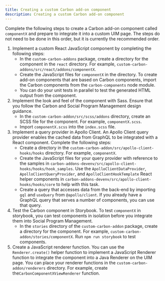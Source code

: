 ```yaml
---
title: Creating a custom Carbon add-on component
description: Creating a custom Carbon add-on component
---
```


Complete the following steps to create a Carbon add-on component called `componentX` and prepare to integrate it into a custom UIM page.
The steps do not need to be done in this order, but it is currently the recommended order.

1. Implement a custom React JavaScript component by completing the following steps:
   - In the `custom-carbon-addons` package, create a directory for the component in the `react` directory. For example, `custom-carbon-addons/src/react/addons/componentX`.
   - Create the JavaScript files for `componentX` in the directory. To create add-on components that are based on Carbon components, import the Carbon components from the `carbon-components` node module.
   - You can do your unit tests in parallel to test the generated HTML output from the component.
2. Implement the look and feel of the component with Sass. Ensure that you follow the Carbon and Social Program Management design guidance.
   - In the `custom-carbon-addon/src/scss/addons` directory, create an SCSS file for the component. For example, `componentX.scss`.
   - Import `componentX.scss` into the `index.scss` file.
3. Implement a query provider in Apollo Client. An Apollo Client query provider enables the cached data from GraphQL to be integrated with a React component. Complete the following steps:
    - Create a directory in the `custom-carbon-addon/src/apollo-client-hooks/hooks` directory. For example, `componentX`.
    - Create the JavaScript files for your query provider with reference to the samples in `carbon-addons-devenv/src/apollo-client-hooks/hooks/hook_samples`. 
      Use the `ApolloClientDataProvider`, `ApolloClientQueryProvider`, and `ApolloClientHookTemplate` React helper components in `carbon-addons-devenv/src/apollo-client-hooks/hooks/core` to help with this task.
    - Create a query that accesses data from the back-end by importing `gql` and `useQuery` from `@apollo/client`. If you already have a GraphQL query that serves a number of components, you can use that query.
4. Test the Carbon component in Storybook. To test `componentX` in storybook, you can test components in isolation before you integrate them into Social Program Management.
   - In the `stories` directory of the `custom-carbon-addon` package, create a directory for the component. For example, `custom-carbon-addon/stories/componentX`. Run `npm run storybook` to test components.
5. Create a JavaScript renderer function.  You can use the `Renderer.create()` helper function to implement a JavaScript Renderer function to integrate the component into a Java Renderer on the UIM page. You can place your renderer functions in the `custom-carbon-addon/renderers` directory. For example, create the`CarbonComponentXViewRenderer` function.
